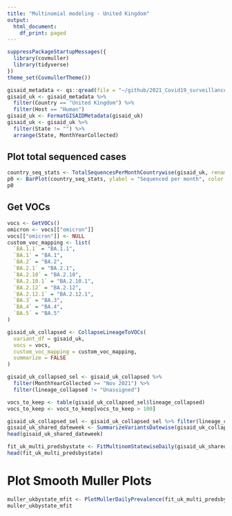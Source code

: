 ```yaml
---
title: "Multinomial modeling - United Kingdom"
output:
  html_document:
    df_print: paged
---
```



```r
suppressPackageStartupMessages({
  library(covmuller)
  library(tidyverse)
})
theme_set(CovmullerTheme())
```

```r
gisaid_metadata <- qs::qread(file = "~/github/2021_Covid19_surveillance/data/all_metadata/metadata_tsv_2022_05_26.qs")
gisaid_uk <- gisaid_metadata %>%
  filter(Country == "United Kingdom") %>%
  filter(Host == "Human")
gisaid_uk <- FormatGISAIDMetadata(gisaid_uk)
gisaid_uk <- gisaid_uk %>%
  filter(State != "") %>%
  arrange(State, MonthYearCollected)
```

## Plot total sequenced cases

```r
country_seq_stats <- TotalSequencesPerMonthCountrywise(gisaid_uk, rename_country_as_state = TRUE)
p0 <- BarPlot(country_seq_stats, ylabel = "Sequenced per month", color = "slateblue1", label_si = TRUE, xangle = 90, title = "United Kingdom")
p0
```

## Get VOCs

```r
vocs <- GetVOCs()
omicron <- vocs[["omicron"]]
vocs[["omicron"]] <- NULL
custom_voc_mapping <- list(
  `BA.1.1` = "BA.1.1",
  `BA.1` = "BA.1",
  `BA.2` = "BA.2",
  `BA.2.1` = "BA.2.1",
  `BA.2.10` = "BA.2.10",
  `BA.2.10.1` = "BA.2.10.1",
  `BA.2.12` = "BA.2.12",
  `BA.2.12.1` = "BA.2.12.1",
  `BA.3` = "BA.3",
  `BA.4` = "BA.4",
  `BA.5` = "BA.5"
)
```


```r
gisaid_uk_collapsed <- CollapseLineageToVOCs(
  variant_df = gisaid_uk,
  vocs = vocs,
  custom_voc_mapping = custom_voc_mapping,
  summarize = FALSE
)

gisaid_uk_collapsed_sel <- gisaid_uk_collapsed %>%
  filter(MonthYearCollected >= "Nov 2021") %>%
  filter(lineage_collapsed != "Unassigned")

vocs_to_keep <- table(gisaid_uk_collapsed_sel$lineage_collapsed)
vocs_to_keep <- vocs_to_keep[vocs_to_keep > 100]

gisaid_uk_collapsed_sel <- gisaid_uk_collapsed_sel %>% filter(lineage_collapsed %in% names(vocs_to_keep))
gisaid_uk_shared_dateweek <- SummarizeVariantsDatewise(gisaid_uk_collapsed_sel, by_state = TRUE)
head(gisaid_uk_shared_dateweek)
```

```r
fit_uk_multi_predsbystate <- FitMultinomStatewiseDaily(gisaid_uk_shared_dateweek)
head(fit_uk_multi_predsbystate)
```

# Plot Smooth Muller Plots

```r
muller_ukbystate_mfit <- PlotMullerDailyPrevalence(fit_uk_multi_predsbystate, ncol = 3)
muller_ukbystate_mfit
```
